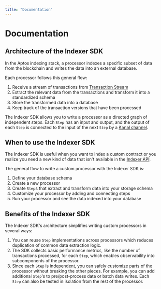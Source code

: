 ```yaml
---
title: "Documentation"
---
```


# Documentation

## Architecture of the Indexer SDK

In the Aptos indexing stack, a processor indexes a specific subset of data from the blockchain and writes the data into an external database.

Each processor follows this general flow:

1. Receive a stream of transactions from [Transaction Stream](../txn-stream.mdx)
2. Extract the relevant data from the transactions and transform it into a standardized schema
3. Store the transformed data into a database
4. Keep track of the transaction versions that have been processed

The Indexer SDK allows you to write a processor as a directed graph of independent steps. 
Each `Step` has an input and output, and the output of each `Step` is connected to the input of the next `Step` by a [Kanal channel](https://github.com/fereidani/kanal).

<center>
  <ThemedImage
    alt="Indexer SDK Custom Processor Architecture"
    sources={{
      light: '/docs/indexer-custom-processor-light.svg',
      dark: '/docs/indexer-custom-processor-dark.svg',
    }}
  />
</center>

## When to use the Indexer SDK
The Indexer SDK is useful when you want to index a custom contract or you realize you need a new kind of data that isn't available in the [Indexer API](../indexer-api.mdx).

The general flow to write a custom processor with the Indexer SDK is:
1. Define your database schema
2. Create a new processor
3. Create `Step`s that extract and transform data into your storage schema 
2. Customize your processor by adding and connecting steps
3. Run your processor and see the data indexed into your database

## Benefits of the Indexer SDK
The Indexer SDK's architecture simplifies writing custom processors in several ways:

1. You can reuse `Step` implementations across processors which reduces duplication of common data extraction logic. 
2. The SDK collects basic performance metrics, like the number of transactions processed, for each `Step`, which enables observability into subcomponents of the processor. 
3. Since each `Step` is independent, you can safely customize parts of the processor without breaking the other pieces. 
For example, you can add additional `Step`'s to pre/post-process data or batch data writes. Each `Step` can also be tested in isolation from the rest of the processor. 

